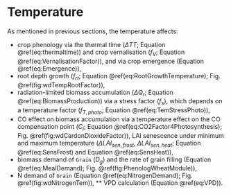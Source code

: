 # Temperature 


As mentioned in previous sections, the temperature affects:

* crop phenology via the thermal time ($\Delta TT$; Equation \@ref(eq:thermaltime))
and crop vernalisation ($f_{V}$; Equation \@ref(eq:VernalisationFactor)),
and via crop emergence (Equation \@ref(eq:Emergence)), 
* root depth growth ($f_{rt}$; Equation \@ref(eq:RootGrowthTemperature);
Fig. \@ref(fig:wdTempRootFactor)), 
* radiation-limited biomass accumulation ($\Delta Q_{r}$; Equation \@ref(eq:BiomassProduction))
via a stress factor ($f_{s}$), which depends on a temperature factor
($f_{T,photo}$; Equation \@ref(eq:TemStressPhoto)), 
* CO\textsubscript{2} effect on biomass accumulation via a temperature
effect on the CO\textsubscript{2} compensation point $(C_{i}$; Equation \@ref(eq:CO2Factor4Photosynthesis);
Fig. \@ref(fig:wdCardonDioxideFactor)), 
\item LAI senescence under minimum and maximum temperature ($\Delta LAI_{sen,\,frost}$,
$\Delta LAI_{sen,\,heat}$; Equation \@ref(eq:SensFrost) and Equation \@ref(eq:SensHeat)),
* biomass demand of `Grain` ($D_{g}$) and the rate of grain
filling (Equation \@ref(eq:MealDemand); Fig. \@ref(fig:PhenologWheatModule)), 
* N demand of `Grain` (Equation \@ref(eq:NitrogenDemand); Fig. \@ref(fig:wdNitrogenTem)), 
** VPD calculation (Equation \@ref(eq:VPD)). 
